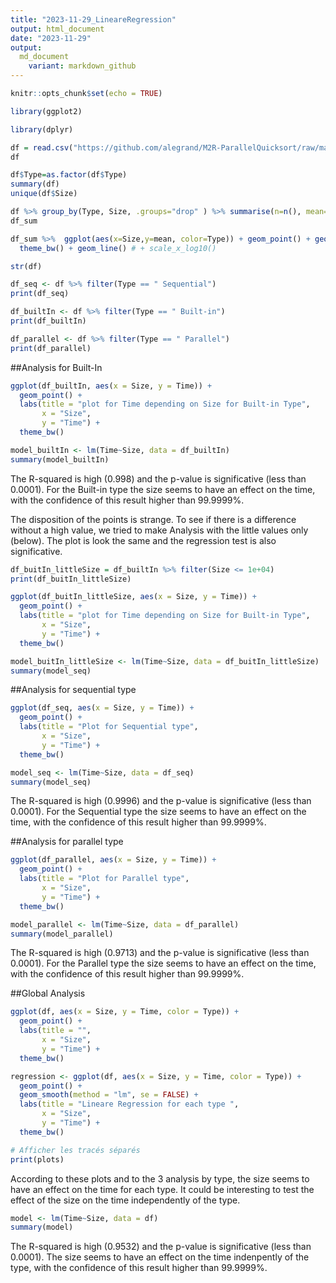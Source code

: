 ```yaml
---
title: "2023-11-29_LineareRegression"
output: html_document
date: "2023-11-29"
output: 
  md_document
    variant: markdown_github
---
```


```r
knitr::opts_chunk$set(echo = TRUE)
```

```r
library(ggplot2)
```


```r
library(dplyr)
```

```r
df = read.csv("https://github.com/alegrand/M2R-ParallelQuicksort/raw/master/data/sama_2014-10-13/measurements_03:47.csv",header = T)
df
```
```r
df$Type=as.factor(df$Type)
summary(df)
unique(df$Size)
```

```r
df %>% group_by(Type, Size, .groups="drop" ) %>% summarise(n=n(), mean=mean(Time), sd=sd(Time), se=sd/sqrt(n)) -> df_sum
df_sum
```

```r
df_sum %>%  ggplot(aes(x=Size,y=mean, color=Type)) + geom_point() + geom_errorbar(aes(ymin=mean-6*se, ymax=mean+6*se)) +
  theme_bw() + geom_line() # + scale_x_log10()
```

```r
str(df)
```



```r
df_seq <- df %>% filter(Type == " Sequential")
print(df_seq)
```
```r
df_builtIn <- df %>% filter(Type == " Built-in")
print(df_builtIn)
```
```r
df_parallel <- df %>% filter(Type == " Parallel")
print(df_parallel)
```

##Analysis for Built-In
```r
ggplot(df_builtIn, aes(x = Size, y = Time)) +
  geom_point() +
  labs(title = "plot for Time depending on Size for Built-in Type",
       x = "Size",
       y = "Time") +
  theme_bw()
```
```r
model_builtIn <- lm(Time~Size, data = df_builtIn)
summary(model_builtIn)
```
The R-squared is high (0.998) and the p-value is significative (less than 0.0001). For the Built-in type the size seems to have an effect on the time, with the confidence of this result higher than 99.9999%.


The disposition of the points is strange. To see if there is a difference without a high value, we tried to make Analysis with the little values only (below). The plot is look the same and the regression test is also significative. 
```r
df_buitIn_littleSize = df_builtIn %>% filter(Size <= 1e+04)
print(df_buitIn_littleSize)
```
```r
ggplot(df_buitIn_littleSize, aes(x = Size, y = Time)) +
  geom_point() +
  labs(title = "plot for Time depending on Size for Built-in Type",
       x = "Size",
       y = "Time") +
  theme_bw()
```

```r
model_buitIn_littleSize <- lm(Time~Size, data = df_buitIn_littleSize)
summary(model_seq)
```

##Analysis for sequential type
```r
ggplot(df_seq, aes(x = Size, y = Time)) +
  geom_point() +
  labs(title = "Plot for Sequential type",
       x = "Size",
       y = "Time") +
  theme_bw()
```

```r
model_seq <- lm(Time~Size, data = df_seq)
summary(model_seq)
```
The R-squared is high (0.9996) and the p-value is significative (less than 0.0001). For the Sequential type the size seems to have an effect on the time, with the confidence of this result higher than 99.9999%.

##Analysis for parallel type
```r
ggplot(df_parallel, aes(x = Size, y = Time)) +
  geom_point() +
  labs(title = "Plot for Parallel type",
       x = "Size",
       y = "Time") +
  theme_bw()
```
```r
model_parallel <- lm(Time~Size, data = df_parallel)
summary(model_parallel)
```
The R-squared is high (0.9713) and the p-value is significative (less than 0.0001). For the Parallel type the size seems to have an effect on the time, with the confidence of this result higher than 99.9999%.


##Global Analysis
```r
ggplot(df, aes(x = Size, y = Time, color = Type)) +
  geom_point() +
  labs(title = "",
       x = "Size",
       y = "Time") +
  theme_bw()
```

```r
regression <- ggplot(df, aes(x = Size, y = Time, color = Type)) +
  geom_point() +
  geom_smooth(method = "lm", se = FALSE) +
  labs(title = "Lineare Regression for each type ",
       x = "Size",
       y = "Time") +
  theme_bw()

# Afficher les tracés séparés
print(plots)
```

According to these plots and to the 3 analysis by type, the size seems to have an effect on the time for each type. It could be interesting to test the effect of the size on the time independently of the type.

```r
model <- lm(Time~Size, data = df)
summary(model)
```
The R-squared is high (0.9532) and the p-value is significative (less than 0.0001). The size seems to have an effect on the time indenpently of the type, with the confidence of this result higher than 99.9999%.







